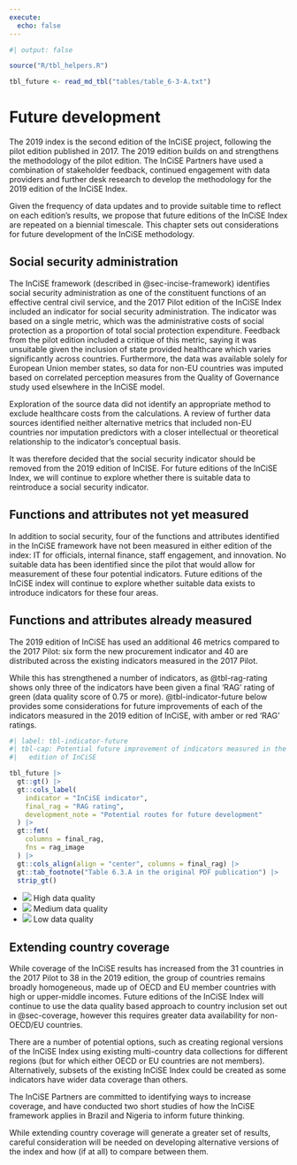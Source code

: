 ```yaml
---
execute:
  echo: false
---
```


```r
#| output: false

source("R/tbl_helpers.R")

tbl_future <- read_md_tbl("tables/table_6-3-A.txt")

```

# Future development {#sec-future-development}

The 2019 index is the second edition of the InCiSE project, following the
pilot edition published in 2017. The 2019 edition builds on and strengthens
the methodology of the pilot edition. The InCiSE Partners have used a
combination of stakeholder feedback, continued engagement with data providers
and further desk research to develop the methodology for the 2019 edition of
the InCiSE Index.

Given the frequency of data updates and to provide suitable time to reflect
on each edition's results, we propose that future editions of the InCiSE Index
are repeated on a biennial timescale. This chapter sets out considerations for
future development of the InCiSE methodology.

## Social security administration {#sec-future-ssa}

The InCiSE framework (described in @sec-incise-framework) identifies social
security administration as one of the constituent functions of an effective
central civil service, and the 2017 Pilot edition of the InCiSE Index included
an indicator for social security administration. The indicator was based on a
single metric, which was the administrative costs of social protection as a
proportion of total social protection expenditure. Feedback from the pilot
edition included a critique of this metric, saying it was unsuitable given the
inclusion of state provided healthcare which varies significantly across
countries. Furthermore, the data was available solely for European Union
member states, so data for non-EU countries was imputed based on correlated
perception measures from the Quality of Governance study used elsewhere in
the InCiSE model.

Exploration of the source data did not identify an appropriate method to
exclude healthcare costs from the calculations. A review of further data
sources identified neither alternative metrics that included non-EU countries
nor imputation predictors with a closer intellectual or theoretical
relationship to the indicator's conceptual basis.

It was therefore decided that the social security indicator should be removed
from the 2019 edition of InCISE. For future editions of the InCiSE Index, we
will continue to explore whether there is suitable data to reintroduce a
social security indicator.

## Functions and attributes not yet measured {#sec-future-notmeasured}

In addition to social security, four of the functions and attributes
identified in the InCiSE framework have not been measured in either edition
of the index: IT for officials, internal finance, staff engagement, and
innovation. No suitable data has been identified since the pilot that would
allow for measurement of these four potential indicators. Future editions of
the InCiSE index will continue to explore whether suitable data exists to
introduce indicators for these four areas.

## Functions and attributes already measured {#sec-future-measured}

The 2019 edition of InCiSE has used an additional 46 metrics compared to the
2017 Pilot: six form the new procurement indicator and 40 are distributed
across the existing indicators measured in the 2017 Pilot. 

While this has strengthened a number of indicators, as @tbl-rag-rating shows
only three of the indicators have been given a final 'RAG' rating of green
(data quality score of 0.75 or more). @tbl-indicator-future below provides some
considerations for future improvements of each of the indicators measured in
the 2019 edition of InCiSE, with amber or red 'RAG' ratings. 

```r
#| label: tbl-indicator-future
#| tbl-cap: Potential future improvement of indicators measured in the 2019
#|   edition of InCiSE

tbl_future |>
  gt::gt() |>
  gt::cols_label(
    indicator = "InCiSE indicator",
    final_rag = "RAG rating",
    development_note = "Potential routes for future development"
  ) |>
  gt::fmt(
    columns = final_rag,
    fns = rag_image
  ) |>
  gt::cols_align(align = "center", columns = final_rag) |>
  gt::tab_footnote("Table 6.3.A in the original PDF publication") |>
  strip_gt()

```

:::{.aside .nobullet}
- ![](figures/green-circle.png){.img_h15} High data quality
- ![](figures/amber-circle.png){.img_h15} Medium data quality
- ![](figures/red-circle.png){.img_h15} Low data quality
:::

## Extending country coverage {#sec-future-country}

While coverage of the InCiSE results has increased from the 31 countries in
the 2017 Pilot to 38 in the 2019 edition, the group of countries remains
broadly homogeneous, made up of OECD and EU member countries with high or
upper-middle incomes. Future editions of the InCiSE Index will continue to use
the data quality based approach to country inclusion set out in @sec-coverage,
however this requires greater data availability for non-OECD/EU countries.

There are a number of potential options, such as creating regional versions
of the InCiSE Index using existing multi-country data collections for
different regions (but for which either OECD or EU countries are not members).
Alternatively, subsets of the existing InCiSE Index could be created as some
indicators have wider data coverage than others.

The InCiSE Partners are committed to identifying ways to increase coverage,
and have conducted two short studies of how the InCiSE framework applies in
Brazil and Nigeria to inform future thinking. 

While extending country coverage will generate a greater set of results,
careful consideration will be needed on developing alternative versions of the
index and how (if at all) to compare between them. 
